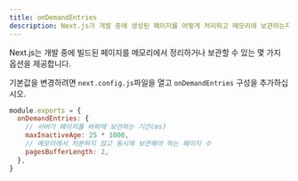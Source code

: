 ```yaml
---
title: onDemandEntries
description: Next.js가 개발 중에 생성된 페이지를 어떻게 처리하고 메모리에 보관하는지에 대한 방법을 구성합니다.
---
```


Next.js는 개발 중에 빌드된 페이지를 메모리에서 정리하거나 보관할 수 있는 몇 가지 옵션을 제공합니다.

기본값을 변경하려면 `next.config.js`파일을 열고 `onDemandEntries` 구성을 추가하십시오.

```js filename="next.config.js"
module.exports = {
  onDemandEntries: {
    // 서버가 페이지를 버퍼에 보관하는 기간(ms)
    maxInactiveAge: 25 * 1000,
    // 메모리에서 처분하지 않고 동시에 보관해야 하는 페이지 수
    pagesBufferLength: 2,
  },
}
```
